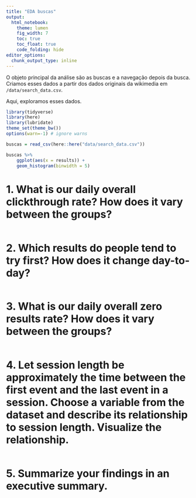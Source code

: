 ```yaml
---
title: "EDA buscas"
output: 
  html_notebook:
    theme: lumen
    fig_width: 7
    toc: true
    toc_float: true
    code_folding: hide
editor_options: 
  chunk_output_type: inline
---
```


O objeto principal da análise são as buscas e a navegação depois da busca. Criamos esses dados a partir dos dados originais da wikimedia em `/data/search_data.csv`. 

Aqui, exploramos esses dados. 

```r
library(tidyverse)
library(here)
library(lubridate)
theme_set(theme_bw())
options(warn=-1) # ignore warns
```

```r
buscas = read_csv(here::here("data/search_data.csv"))
```

```r
buscas %>% 
    ggplot(aes(x = results)) + 
    geom_histogram(binwidth = 5) 
```

# 1. What is our daily overall clickthrough rate? How does it vary between the groups?

```r

```

# 2. Which results do people tend to try first? How does it change day-to-day?

```r

```

# 3. What is our daily overall zero results rate? How does it vary between the groups?

```r

```

# 4. Let session length be approximately the time between the first event and the last event in a session. Choose a variable from the dataset and describe its relationship to session length. Visualize the relationship.

```r

```

# 5. Summarize your findings in an executive summary.

```r

```

